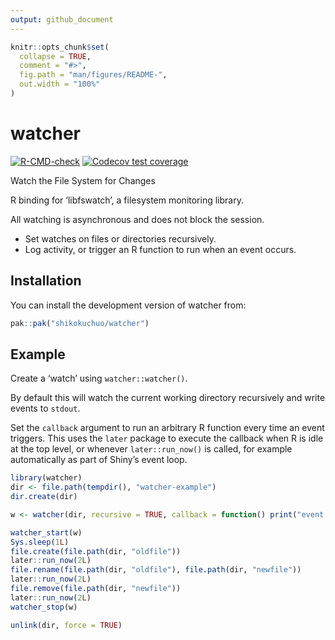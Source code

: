 ```yaml
---
output: github_document
---
```


<!-- README.md is generated from README.Rmd. Please edit that file -->

```r
knitr::opts_chunk$set(
  collapse = TRUE,
  comment = "#>",
  fig.path = "man/figures/README-",
  out.width = "100%"
)
```

# watcher

<!-- badges: start -->
[![R-CMD-check](https://github.com/shikokuchuo/watcher/actions/workflows/R-CMD-check.yaml/badge.svg)](https://github.com/shikokuchuo/watcher/actions/workflows/R-CMD-check.yaml)
[![Codecov test coverage](https://codecov.io/gh/shikokuchuo/watcher/graph/badge.svg)](https://app.codecov.io/gh/shikokuchuo/watcher)
<!-- badges: end -->

Watch the File System for Changes

R binding for 'libfswatch', a filesystem monitoring library.

All watching is asynchronous and does not block the session.

- Set watches on files or directories recursively.
- Log activity, or trigger an R function to run when an event occurs.

## Installation

You can install the development version of watcher from:

``` r
pak::pak("shikokuchuo/watcher")
```

## Example

Create a 'watch' using `watcher::watcher()`.

By default this will watch the current working directory recursively and write events to `stdout`.

Set the `callback` argument to run an arbitrary R function every time an event triggers. This uses the `later` package to execute the callback when R is idle at the top level, or whenever `later::run_now()` is called, for example automatically as part of Shiny's event loop.

```r
library(watcher)
dir <- file.path(tempdir(), "watcher-example")
dir.create(dir)

w <- watcher(dir, recursive = TRUE, callback = function() print("event triggered"))

watcher_start(w)
Sys.sleep(1L)
file.create(file.path(dir, "oldfile"))
later::run_now(2L)
file.rename(file.path(dir, "oldfile"), file.path(dir, "newfile"))
later::run_now(2L)
file.remove(file.path(dir, "newfile"))
later::run_now(2L)
watcher_stop(w)

unlink(dir, force = TRUE)
```
